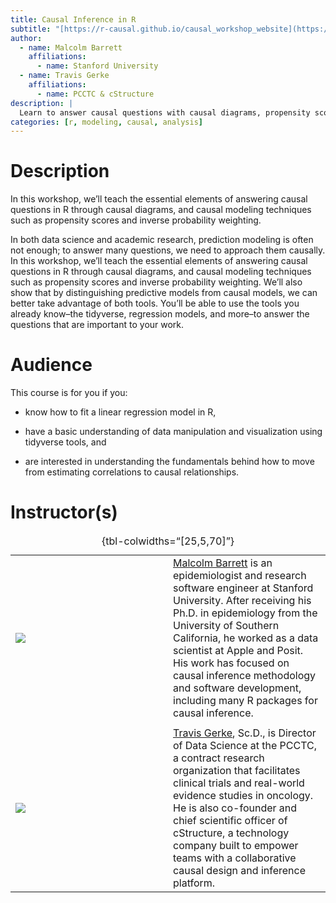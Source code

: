 ```yaml
---
title: Causal Inference in R
subtitle: "[https://r-causal.github.io/causal_workshop_website](https://r-causal.github.io/causal_workshop_website/)"
author:
  - name: Malcolm Barrett
    affiliations:
      - name: Stanford University
  - name: Travis Gerke
    affiliations:
      - name: PCCTC & cStructure
description: |
  Learn to answer causal questions with causal diagrams, propensity score modeling, and more.
categories: [r, modeling, causal, analysis]
---
```


# Description

In this workshop, we’ll teach the essential elements of answering causal questions in R through causal diagrams, and causal modeling techniques such as propensity scores and inverse probability weighting.

In both data science and academic research, prediction modeling is often not enough; to answer many questions, we need to approach them causally.
In this workshop, we’ll teach the essential elements of answering causal questions in R through causal diagrams, and causal modeling techniques such as propensity scores and inverse probability weighting.
We’ll also show that by distinguishing predictive models from causal models, we can better take advantage of both tools.
You’ll be able to use the tools you already know--the tidyverse, regression models, and more--to answer the questions that are important to your work.

# Audience

This course is for you if you:

-   know how to fit a linear regression model in R,

-   have a basic understanding of data manipulation and visualization using tidyverse tools, and

-   are interested in understanding the fundamentals behind how to move from estimating correlations to causal relationships.

# Instructor(s)

|                                 |     |                                                                                                                                                                                                                                                                                                                                                                                         |
|------------------|------------------|------------------------------------|
| ![](images/malcolm-barrett.png) |     | [Malcolm Barrett](https://malco.io/) is an epidemiologist and research software engineer at Stanford University. After receiving his Ph.D. in epidemiology from the University of Southern California, he worked as a data scientist at Apple and Posit. His work has focused on causal inference methodology and software development, including many R packages for causal inference. |
|                                 |     |                                                                                                                                                                                                                                                                                                                                                                                         |
| ![](images/travis-gerke.jpg)    |     | [Travis Gerke](https://travisgerke.com/), Sc.D., is Director of Data Science at the PCCTC, a contract research organization that facilitates clinical trials and real-world evidence studies in oncology. He is also co-founder and chief scientific officer of cStructure, a technology company built to empower teams with a collaborative causal design and inference platform.      |

: {tbl-colwidths="\[25,5,70\]"}

